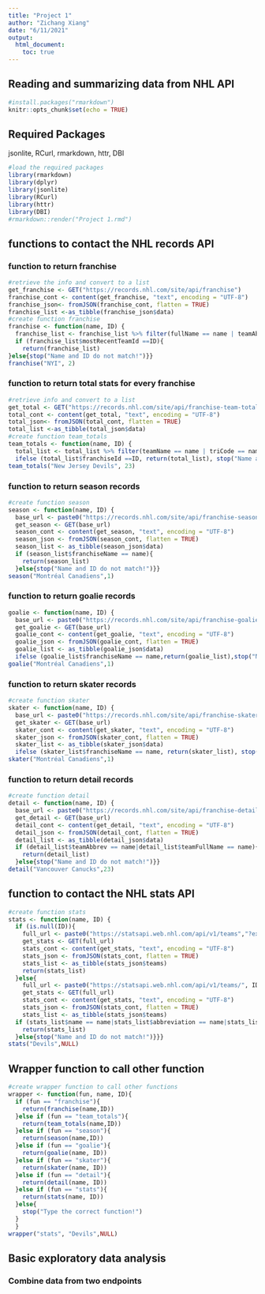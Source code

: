 ```yaml
---
title: "Project 1"
author: "Zichang Xiang"
date: "6/11/2021"
output:  
  html_document:  
    toc: true
---
```

## Reading and summarizing data from NHL API
```r
#install.packages("rmarkdown")
knitr::opts_chunk$set(echo = TRUE)
```

## Required Packages
jsonlite, RCurl, rmarkdown, httr, DBI

```r
#load the required packages
library(rmarkdown)
library(dplyr)
library(jsonlite)
library(RCurl)
library(httr)
library(DBI)
#rmarkdown::render("Project 1.rmd")
```

## functions to contact the NHL records API

### function to return franchise
```r
#retrieve the info and convert to a list
get_franchise <- GET("https://records.nhl.com/site/api/franchise")
franchise_cont <- content(get_franchise, "text", encoding = "UTF-8")
franchise_json<- fromJSON(franchise_cont, flatten = TRUE)
franchise_list <-as_tibble(franchise_json$data)
#create function franchise
franchise <- function(name, ID) {
  franchise_list <- franchise_list %>% filter(fullName == name | teamAbbrev == name | teamCommonName == name |teamPlaceName == name) %>% collect()
  if (franchise_list$mostRecentTeamId ==ID){
    return(franchise_list)
}else{stop("Name and ID do not match!")}}
franchise("NYI", 2)
```
### function to return total stats for every franchise
```r
#retrieve info and convert to a list
get_total <- GET("https://records.nhl.com/site/api/franchise-team-totals")
total_cont <- content(get_total, "text", encoding = "UTF-8")
total_json<- fromJSON(total_cont, flatten = TRUE)
total_list <-as_tibble(total_json$data)
#create function team_totals
team_totals <- function(name, ID) {
  total_list <- total_list %>% filter(teamName == name | triCode == name) %>% collect()
  ifelse (total_list$franchiseId ==ID, return(total_list), stop("Name and ID do not match!"))}
team_totals("New Jersey Devils", 23)
```

### function to return season records
```r
#create function season
season <- function(name, ID) {
  base_url <- paste0("https://records.nhl.com/site/api/franchise-season-records?cayenneExp=franchiseId=", ID)
  get_season <- GET(base_url)
  season_cont <- content(get_season, "text", encoding = "UTF-8")
  season_json <- fromJSON(season_cont, flatten = TRUE)
  season_list <- as_tibble(season_json$data)
  if (season_list$franchiseName == name){
    return(season_list)
  }else{stop("Name and ID do not match!")}}
season("Montréal Canadiens",1)
```
### function to return goalie records
```r
goalie <- function(name, ID) {
  base_url <- paste0("https://records.nhl.com/site/api/franchise-goalie-records?cayenneExp=franchiseId=", ID)
  get_goalie <- GET(base_url)
  goalie_cont <- content(get_goalie, "text", encoding = "UTF-8")
  goalie_json <- fromJSON(goalie_cont, flatten = TRUE)
  goalie_list <- as_tibble(goalie_json$data)
  ifelse (goalie_list$franchiseName == name,return(goalie_list),stop("Name and ID do not match!"))}
goalie("Montréal Canadiens",1)
```

### function to return skater records
```r
#create function skater
skater <- function(name, ID) {
  base_url <- paste0("https://records.nhl.com/site/api/franchise-skater-records?cayenneExp=franchiseId=", ID)
  get_skater <- GET(base_url)
  skater_cont <- content(get_skater, "text", encoding = "UTF-8")
  skater_json <- fromJSON(skater_cont, flatten = TRUE)
  skater_list <- as_tibble(skater_json$data)
  ifelse (skater_list$franchiseName == name, return(skater_list), stop("Name and ID do not match!"))}
skater("Montréal Canadiens",1)
```

### function to return detail records
```r
#create function detail
detail <- function(name, ID) {
  base_url <- paste0("https://records.nhl.com/site/api/franchise-detail?cayenneExp=mostRecentTeamId=", ID)
  get_detail <- GET(base_url)
  detail_cont <- content(get_detail, "text", encoding = "UTF-8")
  detail_json <- fromJSON(detail_cont, flatten = TRUE)
  detail_list <- as_tibble(detail_json$data)
  if (detail_list$teamAbbrev == name|detail_list$teamFullName == name){
    return(detail_list)
  }else{stop("Name and ID do not match!")}}
detail("Vancouver Canucks",23)
```

## function to contact the NHL stats API
```r
#create function stats
stats <- function(name, ID) {
  if (is.null(ID)){
    full_url <- paste0("https://statsapi.web.nhl.com/api/v1/teams","?expand=team.stats")
    get_stats <- GET(full_url)
    stats_cont <- content(get_stats, "text", encoding = "UTF-8")
    stats_json <- fromJSON(stats_cont, flatten = TRUE)
    stats_list <- as_tibble(stats_json$teams)
    return(stats_list)
  }else{
    full_url <- paste0("https://statsapi.web.nhl.com/api/v1/teams/", ID, "/?expand=team.stats")
    get_stats <- GET(full_url)
    stats_cont <- content(get_stats, "text", encoding = "UTF-8")
    stats_json <- fromJSON(stats_cont, flatten = TRUE)
    stats_list <- as_tibble(stats_json$teams)
  if (stats_list$name == name|stats_list$abbreviation == name|stats_list$teamName == name |stats_list$locationName == name |stats_list$shortName==name|stats_list$franchise.teamName == name){
    return(stats_list)
  }else{stop("Name and ID do not match!")}}}
stats("Devils",NULL)
``` 
## Wrapper function to call other function
```r
#create wrapper function to call other functions
wrapper <- function(fun, name, ID){
  if (fun == "franchise"){
    return(franchise(name,ID))
  }else if (fun == "team_totals"){
    return(team_totals(name,ID))
  }else if (fun == "season"){
    return(season(name,ID))
  }else if (fun == "goalie"){
    return(goalie(name, ID))
  }else if (fun == "skater"){
    return(skater(name, ID))
  }else if (fun == "detail"){
    return(detail(name, ID))
  }else if (fun == "stats"){
    return(stats(name, ID))
  }else{
    stop("Type the correct function!")
  }
  }
wrapper("stats", "Devils",NULL)
```

## Basic exploratory data analysis
### Combine data from two endpoints
```r

```
